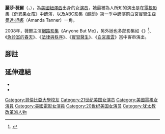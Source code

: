 {{藝人
| 姓名     = 麗莎·瑞貝卡·薇爾
| 類型     = 女演員
| 圖片     = Liza Weil (cropped).jpg
| 圖片尺寸 = 
| 圖片簡介 = 2005年薇爾出席[[華納兄弟|華納兄弟]]主辦的[[奇異果女孩|奇異果女孩]]上映第100集慶祝活動
| 原名     = 
| 外文名   = Liza Rebecca Weil
| 外文     = 
| 羅馬拼音 = 
| 英文名   = 
| 綽號     = 
| 其他藝名 = 
| 國籍     = {{USA}}
| 民族     =
| 籍貫     = 
| 出生日期 = {{Birth date and age|1977|6|5}}
| 出生地點 = {{USA}}[[紐澤西州|紐澤西]]
| 生肖     = 
| 星座     = 
| 逝世日期 = 
| 逝世地點 = 
| 職業     = 演員 
| 語言     = 英語
| 三圍     = 
| 血型     = 
| 身高     = 
| 體重     = 
| 教育程度 = 
| 宗教信仰 = 
| 配偶     = {{marriage|[[保羅·阿德爾施泰因|保羅·阿德爾施泰因]]|2006|2016}}
| 兒女     = 約瑟芬·安德斯坦
| 音樂類型 = 
| 演奏樂器 = 
| 出身地   = 
| 出道作   = 
| 出道日期 = 
| 代表作   = 
| 活躍年代 = 1993年至今
| 唱片公司 = 
| 經紀公司 = 
| 網站     = 
| 相關團體 = 
| 獎項     = 
| IMDb    = 0917962
| 現任成員 = 
| 過往成員 = 
| 音樂專輯 = 
| 電影     = 
| 電視節目 = 
| 舞臺劇   = 
| 書籍     = 
}}

'''麗莎·薇爾'''（{{lang-en|Liza Rebecca Weil}}，{{bd|1977年|6月5日|catIdx=K}}），為[[美國|美國]][[紐澤西|紐澤西]]出身的女[[演员|演员]]，她最被為人所知的演出是在[[電視影集|電視影集]]《[[奇異果女孩|奇異果女孩]]》中飾演{{link-en|派瑞絲·蓋勒|Paris Geller}}，以及[[美國廣播公司|ABC]]影集《[[醜聞_(電視劇)|醜聞]]》第一季中飾演前白宮實習生[[丑闻_(电视剧)|亞曼達·坦娜]]（Amanda Tanner）一角。

2008年，薇爾主演[[網路影集|網路影集]]《Anyone But Me》，另外她也多部影集如《{{link-en|皮特與帕特的冒险|The Adventures of Pete & Pete}}》<ref>{{Cite web |url=http://cn.mediamass.net/wenhua/the-adventures-of-pete-pete |title=影集翻譯 |accessdate=2014-03-08 |archive-date=2014-03-08 |archive-url=https://web.archive.org/web/20140308175949/http://cn.mediamass.net/wenhua/the-adventures-of-pete-pete |dead-url=no }}</ref>、《[[急診室的春天|急診室的春天]]》、《[[法律與秩序：特殊受害者|法律與秩序]]》、《[[實習醫生|實習醫生]]》、《[[白宮風雲|白宮風雲]]》當中客串演出。

== 腳註 ==
<div class="references-small">
{{reflist|2}}
</div>

== 延伸連結 ==
{{Commons|Liza Weil}}
* {{IMDb name|0917962}}
* {{Twitter|LizaWeil}}

{{Authority control}}

{{DEFAULTSORT:Weil, Liza}}
[[Category:哥倫比亞大學校友|Category:哥倫比亞大學校友]]
[[Category:21世纪美国女演员|Category:21世纪美国女演员]]
[[Category:美國電視女演員|Category:美國電視女演員]]
[[Category:美國電影女演員|Category:美國電影女演員]]
[[Category:20世纪美国女演员|Category:20世纪美国女演员]]
[[Category:犹太教改革派人物|Category:犹太教改革派人物]]
